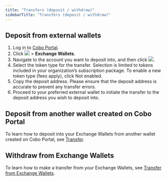 ```yaml
---
title: "Transfers (deposit / withdraw)"
sidebarTitle: "Transfers (deposit / withdraw)"
---
```


## Deposit from external wallets

1. Log in to [Cobo Portal](https://portal.cobo.com/login).
2. Click <img src="/images/mpc-wallet/wallets-icon.svg" className="icon"></img> > **Exchange Wallets**.
3. Navigate to the account you want to deposit into, and then click <img src="/images/mpc-wallet/icon_deposit.svg" className="icon"></img>.
4. Select the token type for the transfer. Selection is limited to tokens included in your organization’s subscription package. To enable a new token type (fees apply), click Not enabled.
5. Copy the deposit address. Please ensure that the deposit address is accurate to prevent any transfer errors.
6. Proceed to your preferred external wallet to initiate the transfer to the deposit address you wish to deposit into.

## Deposit from another wallet created on Cobo Portal

To learn how to deposit into your Exchange Wallets from another wallet created on Cobo Portal, see [Transfer](/en/portal/transfers/introduction).

## Withdraw from Exchange Wallets

To learn how to make a transfer from your Exchange Wallets, see [Transfer from Exchange Wallets](/en/portal/transfers/from-exchange-wallets).